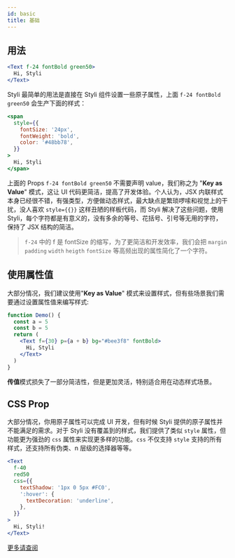 ```yaml
---
id: basic
title: 基础
---
```


## 用法

```jsx live
<Text f-24 fontBold green50>
  Hi, Styli
</Text>
```

Styli 最简单的用法是直接在 Styli 组件设置一些原子属性，上面 `f-24 fontBold green50` 会生产下面的样式：

```jsx live
<span
  style={{
    fontSize: '24px',
    fontWeight: 'bold',
    color: '#48bb78',
  }}
>
  Hi, Styli
</span>
```

上面的 Props `f-24 fontBold green50` 不需要声明 value，我们称之为 "**Key as Value**" 模式，这让 UI 代码更简洁，提高了开发体验。个人认为，JSX 内联样式本身已经很不错，有强类型，方便做动态样式，最大缺点是繁琐啰嗦和视觉上的干扰，没人喜欢 `style={{}}` 这样丑陋的样板代码，而 Styli 解决了这些问题，使用 Styli，每个字符都是有意义的，没有多余的等号、花括号、引号等无用的字符，保持了 JSX 结构的简洁。

> `f-24` 中的 f 是 fontSize 的缩写，为了更简洁和开发效率，我们会把 `margin` `padding` `width` `heigth` `fontSize` 等高频出现的属性简化了一个字符。

## 使用属性值

大部分情况，我们建议使用"**Key as Value**" 模式来设置样式，但有些场景我们需要通过设置属性值来编写样式:

```jsx live
function Demo() {
  const a = 5
  const b = 5
  return (
    <Text f={30} p={a + b} bg="#bee3f8" fontBold>
      Hi, Styli
    </Text>
  )
}
```

**传值**模式损失了一部分简洁性，但是更加灵活，特别适合用在动态样式场景。

## CSS Prop

大部分情况，你用原子属性可以完成 UI 开发，但有时候 Styli 提供的原子属性并不能满足的需求。对于 Styli 没有覆盖到的样式，我们提供了类似 `style` 属性，但功能更为强劲的 `css` 属性来实现更多样的功能。`css` 不仅支持 `style` 支持的所有样式，还支持所有伪类、n 层级的选择器等等。

```jsx live
<Text
  f-40
  red50
  css={{
    textShadow: '1px 0 5px #FC0',
    ':hover': {
      textDecoration: 'underline',
    },
  }}
>
  Hi, Styli!
</Text>
```

[更多请查阅](css-prop)
